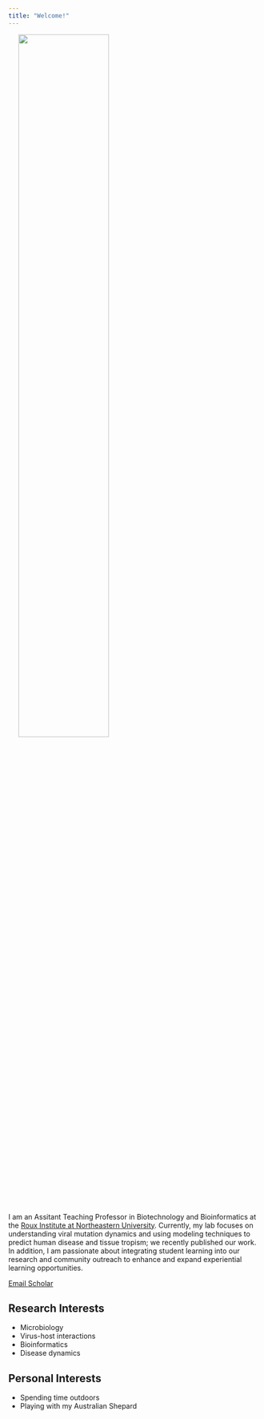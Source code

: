 ```yaml
---
title: "Welcome!"
---
```


<img src="/images/headshot.png" width="60%" hspace="20" align="center">

I am an Assitant Teaching Professor in Biotechnology and Bioinformatics at the [Roux Institute at Northeastern University](https://roux.northeastern.edu/nu_research/comp-med/). Currently, my lab focuses on understanding viral mutation dynamics and using modeling techniques to predict human disease and tissue tropism; we recently published our work. In addition, I am passionate about integrating student learning into our research and community outreach to enhance and expand experiential learning opportunities.

::: {.column-page-inset .text-center}
```{=html}
<a class="btn btn-outline-dark", href="mailto:m.wilczek@northeastnern.edu" target="_blank" rel="noopener noreferrer">
    <i class="ai bi-envelope" role='img' aria-label='Email'></i> Email
</a>
<a class="btn btn-outline-dark", href="https://scholar.google.com/citations?user=5BSDGrkAAAAJ&hl=en" target="_blank" rel="noopener noreferrer">
    <i class="ai ai-google-scholar" role='img' aria-label='Google Scholar'></i> Scholar
</a>
```
:::

## Research Interests
* Microbiology
* Virus-host interactions
* Bioinformatics
* Disease dynamics

## Personal Interests
* Spending time outdoors
* Playing with my Australian Shepard




